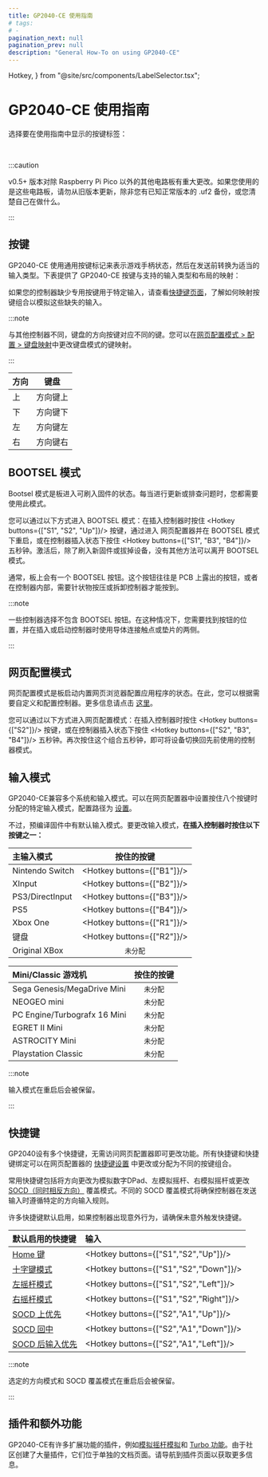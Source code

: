 ```yaml
---
title: GP2040-CE 使用指南
# tags:
# -
pagination_next: null
pagination_prev: null
description: "General How-To on using GP2040-CE"
---
```


  Hotkey,
} from "@site/src/components/LabelSelector.tsx";

# GP2040-CE 使用指南

选择要在使用指南中显示的按键标签：

<InputLabelSelector />
<br />

:::caution

v0.5+ 版本对除 Raspberry Pi Pico 以外的其他电路板有重大更改。如果您使用的是这些电路板，请勿从旧版本更新，除非您有已知正常版本的 .uf2 备份，或您清楚自己在做什么。

:::

## 按键

GP2040-CE 使用通用按键标记来表示游戏手柄状态，然后在发送前转换为适当的输入类型。下表提供了 GP2040-CE 按键与支持的输入类型和布局的映射：

<Tabs groupID="input-modes">

<TabItem value="Primary Input Modes" label="Primary Input Modes" default>

<InputTable />

</TabItem>

<TabItem value="Mini/Classic Consoles" label="Mini/Classic Consoles">

<InputTableMiniClassic />

</TabItem>

</Tabs>

如果您的控制器缺少专用按键用于特定输入，请查看[快捷键页面](./hotkeys.mdx)，了解如何映射按键组合以模拟这些缺失的输入。

:::note

与其他控制器不同，键盘的方向按键对应不同的键。您可以在[网页配置模式 > 配置 > 键盘映射](./web-configurator/menu-pages/01-settings.mdx#键盘映射)中更改键盘模式的键映射。

:::

| 方向  | 键盘        |
| ----- | ----------- |
| 上    | 方向键上    |
| 下    | 方向键下    |
| 左    | 方向键左    |
| 右    | 方向键右    |

## BOOTSEL 模式

Bootsel 模式是板进入可刷入固件的状态。每当进行更新或排查问题时，您都需要使用此模式。

您可以通过以下方式进入 BOOTSEL 模式：在插入控制器时按住 <Hotkey buttons={["S1", "S2", "Up"]}/> 按键，通过进入 网页配置器并在 BOOTSEL 模式下重启，或在控制器插入状态下按住 <Hotkey buttons={["S1", "B3", "B4"]}/> 五秒钟。激活后，除了刷入新固件或拔掉设备，没有其他方法可以离开 BOOTSEL 模式。

通常，板上会有一个 BOOTSEL 按钮。这个按钮往往是 PCB 上露出的按钮，或者在控制器内部，需要针状物按压或拆卸控制器才能按到。

:::note

一些控制器选择不包含 BOOTSEL 按钮。在这种情况下，您需要找到按钮的位置，并在插入或启动控制器时使用导体连接触点或垫片的两侧。

:::

## 网页配置模式

网页配置模式是板启动内置网页浏览器配置应用程序的状态。在此，您可以根据需要自定义和配置控制器。更多信息请点击 [这里](./web-configurator/web-configurator.mdx)。

您可以通过以下方式进入网页配置模式：在插入控制器时按住 <Hotkey buttons={["S2"]}/> 按键，或在控制器插入状态下按住 <Hotkey buttons={["S2", "B3", "B4"]}/> 五秒钟。再次按住这个组合五秒钟，即可将设备切换回先前使用的控制器模式。

## 输入模式

GP2040-CE兼容多个系统和输入模式。可以在网页配置器中设置按住八个按键时分配的特定输入模式，配置路径为 [设置](./web-configurator/menu-pages/01-settings.mdx#输入模式引导)。

不过，预编译固件中有默认输入模式。要更改输入模式，**在插入控制器时按住以下按键之一：**

| 主输入模式      |        按住的按键         |
| :------------- | :-----------------------: |
| Nintendo Switch | <Hotkey buttons={["B1"]}/> |
| XInput          | <Hotkey buttons={["B2"]}/> |
| PS3/DirectInput | <Hotkey buttons={["B3"]}/> |
| PS5             | <Hotkey buttons={["B4"]}/> |
| Xbox One        | <Hotkey buttons={["R1"]}/> |
| 键盘            | <Hotkey buttons={["R2"]}/> |
| Original XBox   |      `未分配`            |

| Mini/Classic 游戏机          | 按住的按键 |
| :--------------------------- | :--------: |
| Sega Genesis/MegaDrive Mini  | `未分配`   |
| NEOGEO mini                  | `未分配`   |
| PC Engine/Turbografx 16 Mini | `未分配`   |
| EGRET II Mini                | `未分配`   |
| ASTROCITY Mini               | `未分配`   |
| Playstation Classic          | `未分配`   |

:::note

输入模式在重启后会被保留。

:::

## 快捷键

GP2040设有多个快捷键，无需访问网页配置器即可更改功能。所有快捷键和快捷键绑定可以在网页配置器的 [快捷键设置](./web-configurator/menu-pages/01-settings.mdx#快捷键设置) 中更改或分配为不同的按键组合。

常用快捷键包括将方向更改为模拟数字DPad、左模拟摇杆、右模拟摇杆或更改 [SOCD（同时相反方向）](https://glossary.infil.net/?t=SOCD) 覆盖模式。不同的 SOCD 覆盖模式将确保控制器在发送输入时遵循特定的方向输入规则。

许多快捷键默认启用，如果控制器出现意外行为，请确保未意外触发快捷键。

| 默认启用的快捷键                           | 输入                              |
| :----------------------------------------- | :-------------------------------- |
| [Home 键](hotkeys.mdx#home-键)        | <Hotkey buttons={["S1","S2","Up"]}/> |
| [十字键模式](hotkeys.mdx#十字键模式)      | <Hotkey buttons={["S1","S2","Down"]}/> |
| [左摇杆模式](hotkeys.mdx#左摇杆模式) | <Hotkey buttons={["S1","S2","Left"]}/> |
| [右摇杆模式](hotkeys.mdx#右摇杆模式) | <Hotkey buttons={["S1","S2","Right"]}/> |
| [SOCD 上优先](hotkeys.mdx#socd-上优先) | <Hotkey buttons={["S2","A1","Up"]}/>    |
| [SOCD 回中](hotkeys.mdx#socd-回中)     | <Hotkey buttons={["S2","A1","Down"]}/>  |
| [SOCD 后输入优先](hotkeys.mdx#socd-后输入优先) | <Hotkey buttons={["S2","A1","Left"]}/>  |

:::note

选定的方向模式和 SOCD 覆盖模式在重启后会被保留。

:::

## 插件和额外功能

GP2040-CE有许多扩展功能的插件，例如[模拟摇杆模拟](./add-ons/analog.mdx)和 [Turbo 功能](./add-ons/turbo.mdx)。由于社区创建了大量插件，它们位于单独的文档页面。请导航到插件页面以获取更多信息。

